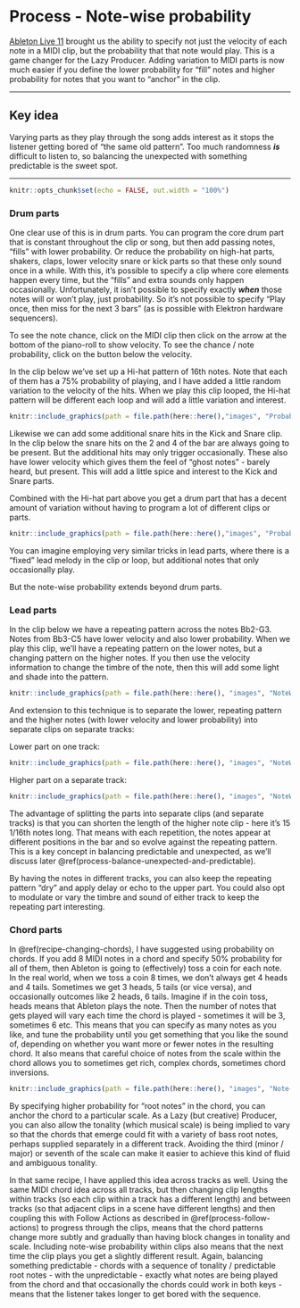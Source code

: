 # Process - Note-wise probability {#process-note-wise-probability}

[Ableton Live 11](https://www.ableton.com/en/live/) brought us the ability to specify not just the velocity of each note in a MIDI clip, but the probability that that note would play. This is a game changer for the Lazy Producer. Adding variation to MIDI parts is now much easier if you define the lower probability for "fill" notes and higher probability for notes that you want to "anchor" in the clip.

------------------------------------------------------------------------

## Key idea {.unnumbered}

Varying parts as they play through the song adds interest as it stops the listener getting bored of "the same old pattern". Too much randomness ***is*** difficult to listen to, so balancing the unexpected with something predictable is the sweet spot.

------------------------------------------------------------------------

```r
knitr::opts_chunk$set(echo = FALSE, out.width = "100%")
```

### Drum parts

One clear use of this is in drum parts. You can program the core drum part that is constant throughout the clip or song, but then add passing notes, "fills" with lower probability. Or reduce the probability on high-hat parts, shakers, claps, lower velocity snare or kick parts so that these only sound once in a while. With this, it's possible to specify a clip where core elements happen every time, but the "fills" and extra sounds only happen occasionally. Unfortunately, it isn't possible to specify exactly ***when*** those notes will or won't play, just probability. So it's not possible to specify "Play once, then miss for the next 3 bars" (as is possible with Elektron hardware sequencers).

To see the note chance, click on the MIDI clip then click on the arrow at the bottom of the piano-roll to show velocity. To see the chance / note probability, click on the button below the velocity.

In the clip below we've set up a Hi-hat pattern of 16th notes. Note that each of them has a 75% probability of playing, and I have added a little random variation to the velocity of the hits. When we play this clip looped, the Hi-hat pattern will be different each loop and will add a little variation and interest.

```r
knitr::include_graphics(path = file.path(here::here(),"images", "Probability_Drumkit_HH.png"))
```

Likewise we can add some additional snare hits in the Kick and Snare clip. In the clip below the snare hits on the 2 and 4 of the bar are always going to be present. But the additional hits may only trigger occasionally. These also have lower velocity which gives them the feel of "ghost notes" - barely heard, but present. This will add a little spice and interest to the Kick and Snare parts.

Combined with the Hi-hat part above you get a drum part that has a decent amount of variation without having to program a lot of different clips or parts.

```r
knitr::include_graphics(path = file.path(here::here(),"images", "Probability_Drumkit_KickSnare.png"))
```

You can imagine employing very similar tricks in lead parts, where there is a "fixed" lead melody in the clip or loop, but additional notes that only occasionally play.

But the note-wise probability extends beyond drum parts.

### Lead parts

In the clip below we have a repeating pattern across the notes Bb2-G3. Notes from Bb3-C5 have lower velocity and also lower probability. When we play this clip, we'll have a repeating pattern on the lower notes, but a changing pattern on the higher notes. If you then use the velocity information to change the timbre of the note, then this will add some light and shade into the pattern.

```r
knitr::include_graphics(path = file.path(here::here(), "images", "NoteWiseProbability_Full_pattern.png"))
```

And extension to this technique is to separate the lower, repeating pattern and the higher notes (with lower velocity and lower probability) into separate clips on separate tracks:

Lower part on one track:

```r
knitr::include_graphics(path = file.path(here::here(), "images", "NoteWiseProbability_Lower_notes.png"))
```

Higher part on a separate track:

```r
knitr::include_graphics(path = file.path(here::here(), "images", "NoteWiseProbability_Higher_notes.png"))
```

The advantage of splitting the parts into separate clips (and separate tracks) is that you can shorten the length of the higher note clip - here it's 15 1/16th notes long. That means with each repetition, the notes appear at different positions in the bar and so evolve against the repeating pattern. This is a key concept in balancing predictable and unexpected, as we'll discuss later \@ref(process-balance-unexpected-and-predictable).

By having the notes in different tracks, you can also keep the repeating pattern "dry" and apply delay or echo to the upper part. You could also opt to modulate or vary the timbre and sound of either track to keep the repeating part interesting.

### Chord parts

In \@ref(recipe-changing-chords), I have suggested using probability on chords. If you add 8 MIDI notes in a chord and specify 50% probability for all of them, then Ableton is going to (effectively) toss a coin for each note. In the real world, when we toss a coin 8 times, we don't always get 4 heads and 4 tails. Sometimes we get 3 heads, 5 tails (or vice versa), and occasionally outcomes like 2 heads, 6 tails. Imagine if in the coin toss, heads means that Ableton plays the note. Then the number of notes that gets played will vary each time the chord is played - sometimes it will be 3, sometimes 6 etc. This means that you can specify as many notes as you like, and tune the probability until you get something that you like the sound of, depending on whether you want more or fewer notes in the resulting chord. It also means that careful choice of notes from the scale within the chord allows you to sometimes get rich, complex chords, sometimes chord inversions.

```r
knitr::include_graphics(path = file.path(here::here(), "images", "Note-wise_probability.png"))
```

By specifying higher probability for "root notes" in the chord, you can anchor the chord to a particular scale. As a Lazy (but creative) Producer, you can also allow the tonality (which musical scale) is being implied to vary so that the chords that emerge could fit with a variety of bass root notes, perhaps supplied separately in a different track. Avoiding the third (minor / major) or seventh of the scale can make it easier to achieve this kind of fluid and ambiguous tonality.

In that same recipe, I have applied this idea across tracks as well. Using the same MIDI chord idea across all tracks, but then changing clip lengths within tracks (so each clip within a track has a different length) and between tracks (so that adjacent clips in a scene have different lengths) and then coupling this with Follow Actions as described in \@ref(process-follow-actions) to progress through the clips, means that the chord patterns change more subtly and gradually than having block changes in tonality and scale. Including note-wise probability within clips also means that the next time the clip plays you get a slightly different result. Again, balancing something predictable - chords with a sequence of tonality / predictable root notes - with the unpredictable - exactly what notes are being played from the chord and that occasionally the chords could work in both keys - means that the listener takes longer to get bored with the sequence.
